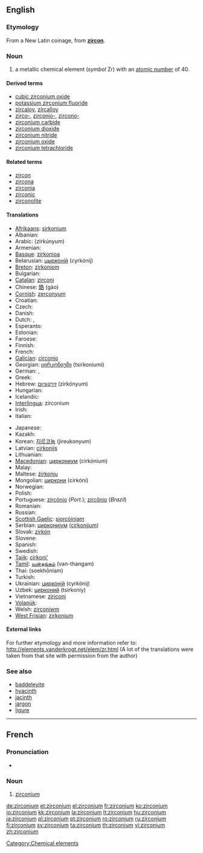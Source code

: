 ==English==
{{elements|Zr|yttrium|Y|niobium|Nb}}

===Etymology===
From a New Latin coinage, from '''[[zircon]]'''.

===Noun===
{{en-noun|-}}
{{wikipedia}}

# a metallic chemical element (''symbol'' Zr) with an [[atomic number]] of 40.

====Derived terms====
* [[cubic zirconium oxide]]
* [[potassium zirconium fluoride]]
* [[zircaloy]], [[zircalloy]]
* [[zirco-]], [[zirconio-]], [[zircono-]]
* [[zirconium carbide]]
* [[zirconium dioxide]]
* [[zirconium nitride]]
* [[zirconium oxide]]
* [[zirconium tetrachloride]]

====Related terms====
* [[zircon]]
* [[zircona]]
* [[zirconia]]
* [[zirconic]]
* [[zirconolite]]

====Translations====
{{trans-top|chemical element}}
* [[Afrikaans]]: [[sirkonium]]
* Albanian: {{t-|sq|zirkonium|xs=Albanian}}
* Arabic: {{Arab|[[زيركونيوم]]}} (zirkúnyum) {{m}}
* Armenian: {{t|hy|ցիրկոնիում|tr=cʿirkonium}}
* [[Basque]]: [[zirkonioa]]
* Belarusian: [[цырконiй]] (cyrkónij) {{m}}
* [[Breton]]: [[zirkoniom]]
* Bulgarian: {{t-|bg|цирконий|m|tr=cirkónij}}
* [[Catalan]]: [[zirconi]]
* Chinese: [[鋯]] (gào)
* [[Cornish]]: [[zerconyum]]
* Croatian: {{t+|hr|cirkonij}}
* Czech: {{t+|cs|zirkonium}}
* Danish: {{t-|da|zirkonium}}
* Dutch: {{t+|nl|zirkonium|n}}, {{t-|nl|zirkoon|n}}
* Esperanto: {{t+|eo|zirkonio|xs=Esperanto}}
* Estonian: {{t-|et|tsirkoonium}}
* Faroese: {{t|fo|zirkon}}
* Finnish: {{t+|fi|zirkonium}}
* French: {{t+|fr|zirconium|m}}
* [[Galician]]: [[circonio]]
* Georgian: [[ცირკონიუმი]] (tsirkoniumi)
* German: {{t+|de|Zirkon|n}}, {{t+|de|Zirkonium|n}}
* Greek: {{t+|el|ζιρκόνιο|n|tr=zirkónio}}
* Hebrew: [[זירקוניום]] (zirkónyum)
* Hungarian: {{t+|hu|cirkónium}}
* Icelandic: {{t+|is|sirkon}}
* [[Interlingua]]: zirconium
* Irish: {{t+|ga|siorcóiniam|xs=Irish}}
* Italian: {{t+|it|zirconio|m}}
{{trans-mid}}
* Japanese: {{t+|ja|ジルコニウム|tr=jirukoniumu}}
* Kazakh: {{t-|kk|цирконий|tr=cirkoniy|sc=Cyrl|xs=Kazakh}}
* Korean: [[지르코늄]] (jireukonyum)
* Latvian: [[cirkonijs]]
* Lithuanian: {{t+|lt|cirkonis|xs=Lithuanian}}
* [[Macedonian]]: [[циркониум]] (cirkónium) {{m}}
* Malay: {{t-|ms|zirkonium|xs=Malay}}
* Maltese: [[żirkonju]]
* Mongolian: [[циркони]] (cirkóni)
* Norwegian: {{t-|no|zirkonium}}
* Polish: {{t+|pl|cyrkon|m}}
* Portuguese: [[zircónio]] (''Port.''); [[zircônio]] (''Brazil'') {{m}}
* Romanian: {{t+|ro|zirconiu|n}}
* Russian: {{t+|ru|цирконий|m|tr=cirkónij}}
* [[Scottish Gaelic]]: [[siorcòiniam]]
* Serbian: [[циркониjум]] ([[cirkonijum]]) {{m}}
* Slovak: [[zirkón]]
* Slovene: {{t+|sl|cirkonij}}
* Spanish: {{t+|es|circonio|m}}
* Swedish: {{t+|sv|zirkonium|n}}
* [[Tajik]]: [[cirkoni']]
* [[Tamil]]: [[வன்தங்கம்]] (van-thangam)
* Thai: {{Thai|[[เซอร์โคเนียม]]}} (soekhōniam)
* Turkish: {{t+|tr|zirkonyum}}
* Ukrainian: [[цирконiй]] (cyrkónij) {{m}}
* Uzbek: [[цирконий]] (tsirkoniy)
* Vietnamese: [[ziriconi]]
* [[Volapük]]: {{t|vo|zirkonin}}
* Welsh: [[zirconiwm]]
* [[West Frisian]]: [[zirkonium]]
{{trans-bottom}}

====External links====
For further etymology and more information refer to:
http://elements.vanderkrogt.net/elem/zr.html
(A lot of the translations were taken from that site with permission from the author)

===See also===
* [[baddeleyite]]
* [[hyacinth]]
* [[jacinth]]
* [[jargon]]
* [[ligure]]

[[Category:Chemical elements]]
----
==French==
{{wikipedia|lang=fr}}

===Pronunciation===
* {{IPA|lang=fr| /ziʁ.kɔ.njɔm/ }}

===Noun===
{{fr-noun-unc|m}}

# {{element|lang=fr}} [[#English|zirconium]]

[[de:zirconium]]
[[et:zirconium]]
[[el:zirconium]]
[[fr:zirconium]]
[[ko:zirconium]]
[[io:zirconium]]
[[kk:zirconium]]
[[la:zirconium]]
[[lt:zirconium]]
[[hu:zirconium]]
[[ja:zirconium]]
[[pl:zirconium]]
[[pt:zirconium]]
[[ro:zirconium]]
[[ru:zirconium]]
[[fi:zirconium]]
[[sv:zirconium]]
[[ta:zirconium]]
[[th:zirconium]]
[[vi:zirconium]]
[[zh:zirconium]]